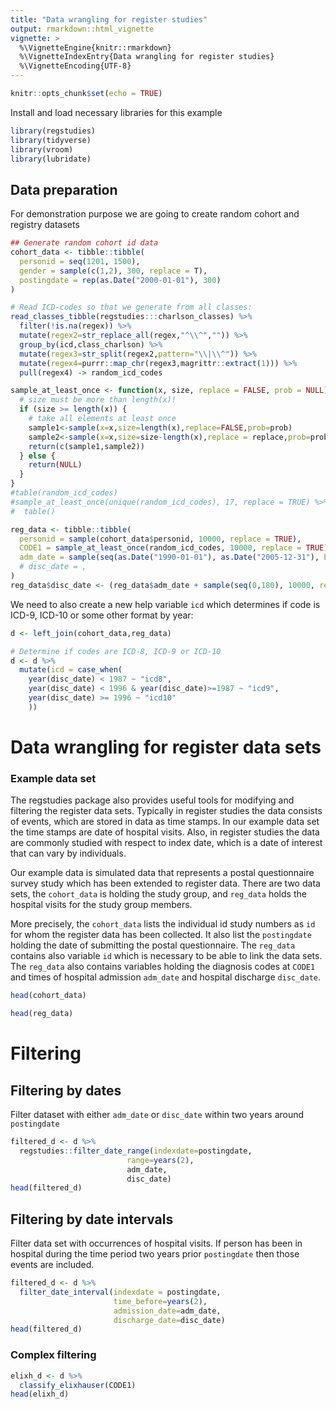 ```yaml
---
title: "Data wrangling for register studies"
output: rmarkdown::html_vignette
vignette: >
  %\VignetteEngine{knitr::rmarkdown}
  %\VignetteIndexEntry{Data wrangling for register studies}
  %\VignetteEncoding{UTF-8}
---
```



```r
knitr::opts_chunk$set(echo = TRUE)
```

Install and load necessary libraries for this example

```r
library(regstudies) 
library(tidyverse)
library(vroom)
library(lubridate)
```



## Data preparation

For demonstration purpose we are going to create random cohort and registry datasets

```r
## Generate random cohort id data
cohort_data <- tibble::tibble(
  personid = seq(1201, 1500),
  gender = sample(c(1,2), 300, replace = T),
  postingdate = rep(as.Date("2000-01-01"), 300)
)

# Read ICD-codes so that we generate from all classes:
read_classes_tibble(regstudies:::charlson_classes) %>% 
  filter(!is.na(regex)) %>% 
  mutate(regex2=str_replace_all(regex,"^\\^","")) %>% 
  group_by(icd,class_charlson) %>%
  mutate(regex3=str_split(regex2,pattern="\\|\\^")) %>%
  mutate(regex4=purrr::map_chr(regex3,magrittr::extract(1))) %>% 
  pull(regex4) -> random_icd_codes

sample_at_least_once <- function(x, size, replace = FALSE, prob = NULL) {
  # size must be more than length(x)!
  if (size >= length(x)) {
    # take all elements at least once
    sample1<-sample(x=x,size=length(x),replace=FALSE,prob=prob)
    sample2<-sample(x=x,size=size-length(x),replace = replace,prob=prob)
    return(c(sample1,sample2))
  } else {
    return(NULL)
  }
}
#table(random_icd_codes)
#sample_at_least_once(unique(random_icd_codes), 17, replace = TRUE) %>%
#  table()

reg_data <- tibble::tibble(
  personid = sample(cohort_data$personid, 10000, replace = TRUE),
  CODE1 = sample_at_least_once(random_icd_codes, 10000, replace = TRUE),
  adm_date = sample(seq(as.Date("1990-01-01"), as.Date("2005-12-31"), by = 1), 10000, replace = T)
  # disc_date = ,
)
reg_data$disc_date <- (reg_data$adm_date + sample(seq(0,180), 10000, replace = T))
```
We need to also create a new help variable `icd` which determines if code is ICD-9, ICD-10 or some other format by year:

```r
d <- left_join(cohort_data,reg_data)

# Determine if codes are ICD-8, ICD-9 or ICD-10
d <- d %>%
  mutate(icd = case_when(
    year(disc_date) < 1987 ~ "icd8",
    year(disc_date) < 1996 & year(disc_date)>=1987 ~ "icd9",
    year(disc_date) >= 1996 ~ "icd10"
    ))
```



# Data wrangling for register data sets

### Example data set

The regstudies package also provides useful tools for modifying and filtering the register data sets. Typically in register studies the data consists of events, which are stored in data as time stamps. In our example data set the time stamps are date of hospital visits. Also, in register studies the data are commonly studied with respect to index date, which is a date of interest that can vary by individuals.

Our example data is simulated data that represents a postal questionnaire survey study which has been extended to register data. There are two data sets, the `cohort_data` is holding the study group, and `reg_data` holds the hospital visits for the study group members.

More precisely, the `cohort_data` lists the individual id study numbers as `id` for whom the register data has been collected. It also list the `postingdate` holding the date of submitting the postal questionnaire.
The `reg_data` contains also variable `id` which is necessary to be able to link the data sets. The `reg_data` also contains variables holding the diagnosis codes at `CODE1` and times of hospital admission `adm_date` and hospital discharge `disc_date`.

```r
head(cohort_data)
```

```r
head(reg_data)
```
# Filtering

## Filtering by dates

Filter dataset with either `adm_date` or `disc_date` within two years around `postingdate`

```r
filtered_d <- d %>% 
  regstudies::filter_date_range(indexdate=postingdate, 
                          range=years(2),
                          adm_date,
                          disc_date) 
head(filtered_d)
```

## Filtering by date intervals

Filter data set with occurrences of hospital visits. If person has been in hospital during the time period two years prior `postingdate` then those events are included.


```r
filtered_d <- d %>% 
  filter_date_interval(indexdate = postingdate,
                       time_before=years(2),
                       admission_date=adm_date,
                       discharge_date=disc_date)
head(filtered_d)
```

### Complex filtering

```r
elixh_d <- d %>% 
  classify_elixhauser(CODE1)
head(elixh_d)
```
